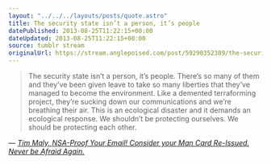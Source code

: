 ```yaml
---
layout: "../../../layouts/posts/quote.astro"
title: The security state isn’t a person, it’s people
datePublished: 2013-08-25T11:22:15+00:00
dateUpdated: 2013-08-25T11:22:15+00:00
source: tumblr stream
originalUrl: https://stream.anglepoised.com/post/59290352389/the-security-state-isnt-a-person-its-people
---
```


> The security state isn’t a person, it’s people. There’s so many of them and they’ve been given leave to take so many liberties that they’ve managed to become the environment. Like a demented terraforming project, they’re sucking down our communications and we’re breathing their air. This is an ecological disaster and it demands an ecological response. We shouldn’t be protecting ourselves. We should be protecting each other.

— <cite>[Tim Maly, _NSA-Proof Your Email! Consider your Man Card Re-Issued. Never be Afraid Again._](https://medium.com/weird-future/nsa-proof-your-email-consider-your-man-card-re-issued-never-be-afraid-again-1792a8bd7df6)</cite>
